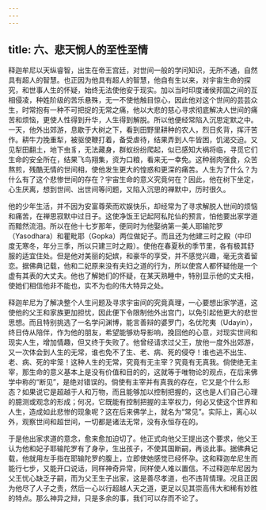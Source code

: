 ```yaml
---
---
---
```

title: 六、悲天悯人的至性至情
---




释迦牟尼以天纵睿智，出生在帝王宫廷，对世间一般的学问知识，无所不通，自然具有超人的智慧。也正因为他具有超人的智慧，他自有生以来，对宇宙生命的探究，和世事人生的怀疑，始终无法使他安于现实。加以当时印度诸侯邦国之间的互相侵凌，种姓阶级的苦乐悬殊，无一不使他触目惊心，因此他对这个世间的芸芸众生，时常抱有一种不可把捉的无常之痛，他以大悲的慈心寻求彻底解决人世间的痛苦和烦恼，更使人性得到升华，人生得到解脱。所以他便经常陷入沉思定默之中。一天，他外出郊游，息歇于大树之下，看到田野里耕种的农人，烈日炙背，挥汗苦作。耕牛力挽重犁，被驱使鞭打着，备受虐待，结果弄到人牛皆困，饥渴交迫。又见犁田翻土，地下虫豸，无法藏身，群蚁纷纷爬起，似已感知大祸将临，寻觅它们生命的安全所在，结果飞鸟翔集，资为口粮，看来无一幸免。这种弱肉强食，众苦熬煎，残酷无情的世间相，使他发生更大的惶惑和更深的痛苦。人生为了什么？为什么有了这个悲惨世间的存在？宇宙生命的意义究竟何在？因此，他在树下坐定，心生厌离，想到世间、出世间等问题，又陷入沉思的禅默中，历时很久。

他的少年生活，并不因为安富尊荣而欢娱快乐，却经常为了寻求解脱人世间的烦恼和痛苦，在禅思寂默中过日子。这使净饭王记起阿私陀仙的预言，怕他要出家学道而黯然流泪。所以在他十七岁那年，便同时为他娶纳第一美人耶输陀罗（Yasodhara）和瞿毗耶（Gopka）两位做妃子。而且还为他建三时之殿（中印度无寒冬，年分三季，所以只建三时之殿）。使他在春夏秋的季节里，各有极其舒服的适宜住处。但是他对美丽的妃嫔，和豪华的享受，并不感觉兴趣，毫无贪着留恋。据佛典记载，他和二妃原来没有夫妇之道的行为，所以使宫人都怀疑他是一个虚有其表的大丈夫。他也了解她们的怀疑，在某天熟睡中，特别显示他的丈夫相，使她们相信他非不能也，实不为也的伟大特异之处。

释迦牟尼为了解决整个人生问题及寻求宇宙间的究竟真理，一心要想出家学道，这使他的父王和家族更加担忧，因此便下令限制他外出宫门，以免引起他更大的悲世思想。而且特别挑选了一名学问渊博，能言善辩的婆罗门，名优陀夷（Udayin），终日侍从陪伴，作为他的朋友，希望能够劝导影响，挽回他的心意，对现实世间和现实人生，增加情趣，但又终于失败了。他曾经请求过父王，放他一度外出郊游，又一次体会到人生的无常，谁也免不了生、老、病、死的侵夺！谁也逃不出生、老、病、死的牢笼！这种人生的无常，究竟有无主宰？究竟有无真我。倘使绝无主宰，那生命的意义基本上是没有价值和目的的，这就等于唯物论的观点，在后来佛学中称的“断见”，是绝对错误的。倘使有主宰并有真我的存在，它又是个什么形态？如果说它是超越于人和万物，而且能够加以控制把握的，这也是人们自己心理的臆测或观念的形成；何况，它既能有控制把握的主宰权力，何必又使这个世界和人生，造成如此悲惨的现象呢？这在后来佛学上，就名为“常见”。实际上，离心以外，观察世间和超世间，一切都是诸法无常，没有永恒存在的。

于是他出家求道的意念，愈来愈加迫切了。他正式向他父王提出这个要求，他父王认为他和妃子耶输陀罗有了身孕，生出孩子，不使其国断嗣，再谈此事。据佛典记载，他就用左手指在耶输陀罗的腹上，立即使她感觉已经怀孕。这和释迦牟尼生而能行七步，又能开口说话，同样神奇异常，同样使人难以置信。不过释迦牟尼因为父王忧心缺乏子嗣，而为父王生子出家，这是善尽孝道，也不违背情理。况且正因为他尽了人子之责，然后一心以行超越人天之道，更足以见其崇高伟大和稀有妙胜的特点。那么神异之辩，只是多余的事，我们可以存而不论了。